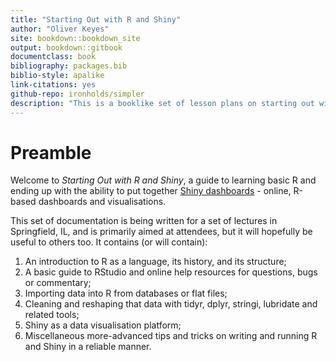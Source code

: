 ```yaml
--- 
title: "Starting Out with R and Shiny"
author: "Oliver Keyes"
site: bookdown::bookdown_site
output: bookdown::gitbook
documentclass: book
bibliography: packages.bib
biblio-style: apalike
link-citations: yes
github-repo: ironholds/simpler
description: "This is a booklike set of lesson plans on starting out with R, with the goal of writing Shiny dashboards."
---
```


# Preamble {-}
Welcome to *Starting Out with R and Shiny*, a guide to learning basic R and ending up with the ability to put together [Shiny dashboards](https://rstudio.github.io/shinydashboard/) - online, R-based dashboards and visualisations.

This set of documentation is being written for a set of lectures in Springfield, IL, and is primarily aimed at attendees, but it will hopefully be useful to others too. It contains (or will contain):

1. An introduction to R as a language, its history, and its structure;
2. A basic guide to RStudio and online help resources for questions, bugs or commentary;
3. Importing data into R from databases or flat files;
4. Cleaning and reshaping that data with tidyr, dplyr, stringi, lubridate and related tools;
5. Shiny as a data visualisation platform;
6. Miscellaneous more-advanced tips and tricks on writing and running R and Shiny in a reliable manner.
